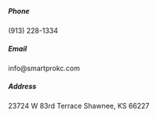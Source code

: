 <script
  type="text/javascript"
  src="//cdn.callrail.com/companies/221658841/a0d58eeb0d9f741826c0/12/swap.js"
  async="true"
></script>

<div
  style={{
    display: `grid`,
    gridTemplateColumns: `100px 2fr`,
    gridTemplateRows: `50px 50px 50px 3fr`,
    padding: "20px",
    width: `350px`,
    wordWrap: `normal`,
    textAlign: `center`,
  }}
>
  <h5
    style={{
      marginTop: `23px`,
      textAlign: `right`,
    }}
  >
    Phone
  </h5>
  <p
    style={{
      textAlign: `left`,
    }}
  >
    (913) 228-1334
  </p>
  <h5
    style={{
      marginTop: `23px`,
      textAlign: `right`,
    }}
  >
    Email
  </h5>
  <p
    style={{
      textAlign: `left`,
    }}
  >
    info@smartprokc.com
  </p>
  <h5
    style={{
      marginTop: `23px`,
      textAlign: `right`,
    }}
  >
    Address
  </h5>
  <p
    style={{
      textAlign: `left`,
    }}
  >
    23724 W 83rd Terrace Shawnee, KS 66227
  </p>
</div>
